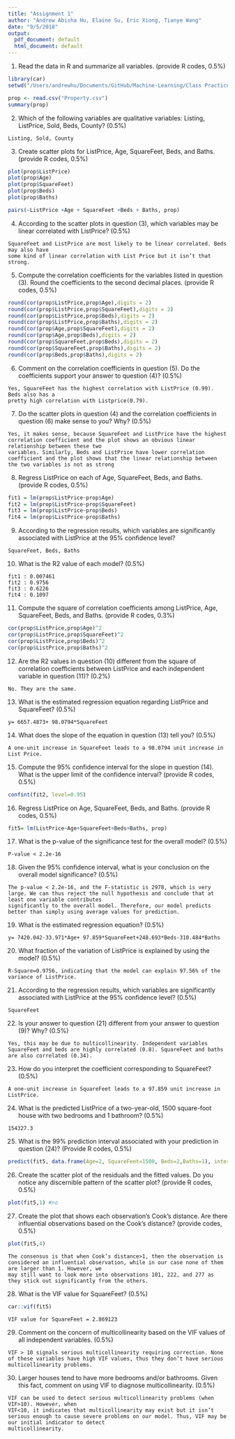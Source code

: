 ```yaml
---
title: "Assignment 1"
author: "Andrew Abisha Hu, Elaine Su, Eric Xiong, Tianye Wang"
date: "9/5/2018"
output:
  pdf_document: default
  html_document: default
---
```


1. Read the data in R and summarize all variables. (provide R codes, 0.5%)

```r
library(car)
setwd("/Users/andrewhu/Documents/GitHub/Machine-Learning/Class Practice/Assignment 1-Linear Regression Practice")

prop <- read.csv("Property.csv")
summary(prop)
```

2. Which of the following variables are qualitative variables: Listing, ListPrice, Sold, Beds, County? (0.5%)

```
Listing, Sold, County
```

3. Create scatter plots for ListPrice, Age, SquareFeet, Beds, and Baths. (provide R
codes, 0.5%)

```r
plot(prop$ListPrice)
plot(prop$Age)
plot(prop$SquareFeet)
plot(prop$Beds)
plot(prop$Baths)

pairs(~ListPrice +Age + SquareFeet +Beds + Baths, prop)
```

4. According to the scatter plots in question (3), which variables may be linear correlated with ListPrice? (0.5%)

```
SquareFeet and ListPrice are most likely to be linear correlated. Beds may also have
some kind of linear correlation with List Price but it isn’t that strong.
```
5. Compute the correlation coefficients for the variables listed in question (3). Round
the coefficients to the second decimal places. (provide R codes, 0.5%)

```r
round(cor(prop$ListPrice,prop$Age),digits = 2)
round(cor(prop$ListPrice,prop$SquareFeet),digits = 2)
round(cor(prop$ListPrice,prop$Beds),digits = 2)
round(cor(prop$ListPrice,prop$Baths),digits = 2)
round(cor(prop$Age,prop$SquareFeet),digits = 2)
round(cor(prop$Age,prop$Beds),digits = 2)
round(cor(prop$SquareFeet,prop$Beds),digits = 2)
round(cor(prop$SquareFeet,prop$Baths),digits = 2)
round(cor(prop$Beds,prop$Baths),digits = 2)
```

6. Comment on the correlation coefficients in question (5). Do the coefficients
support your answer to question (4)? (0.5%)

```
Yes, SquareFeet has the highest correlation with ListPrice (0.99). Beds also has a
pretty high correlation with Listprice(0.79).
```

7. Do the scatter plots in question (4) and the correlation coefficients in question (6) make sense to you? Why? (0.5%)

```
Yes, it makes sense, because SquareFeet and ListPrice have the highest correlation coefficient and the plot shows an obvious linear relationship between these two
variables. Similarly, Beds and ListPrice have lower correlation coefficient and the plot shows that the linear relationship between the two variables is not as strong
```

8. Regress ListPrice on each of Age, SquareFeet, Beds, and Baths. (provide R codes, 0.5%)

```r
fit1 = lm(prop$ListPrice~prop$Age)
fit2 = lm(prop$ListPrice~prop$SquareFeet)
fit3 = lm(prop$ListPrice~prop$Beds)
fit4 = lm(prop$ListPrice~prop$Baths)
```

9. According to the regression results, which variables are significantly associated with ListPrice at the 95% confidence level?

```
SquareFeet, Beds, Baths
```

10. What is the R2 value of each model? (0.5%)

```
fit1 : 0.007461
fit2 : 0.9756
fit3 : 0.6226
fit4 : 0.1097
```

11. Compute the square of correlation coefficients among ListPrice, Age, SquareFeet, Beds, and Baths. (provide R codes, 0.3%)

```r
cor(prop$ListPrice,prop$Age)^2
cor(prop$ListPrice,prop$SquareFeet)^2
cor(prop$ListPrice,prop$Beds)^2
cor(prop$ListPrice,prop$Baths)^2
```

12. Are the R2 values in question (10) different from the square of correlation
coefficients between ListPrice and each independent variable in question (11)?
(0.2%)

```
No. They are the same.
```

13. What is the estimated regression equation regarding ListPrice and SquareFeet?
(0.5%)

```
y= 6657.4873+ 98.0794*SquareFeet
```

14. What does the slope of the equation in question (13) tell you? (0.5%)

```
A one-unit increase in SquareFeet leads to a 98.0794 unit increase in List Price.
```
15. Compute the 95% confidence interval for the slope in question (14). What is the upper limit of the confidence interval? (provide R codes, 0.5%)

```r
confint(fit2, level=0.95)
```


16. Regress ListPrice on Age, SquareFeet, Beds, and Baths. (provide R codes, 0.5%)

```r
fit5= lm(ListPrice~Age+SquareFeet+Beds+Baths, prop)
```

17. What is the p-value of the significance test for the overall model? (0.5%)

```
P-value < 2.2e-16
```

18. Given the 95% confidence interval, what is your conclusion on the overall model significance? (0.5%)

```
The p-value < 2.2e-16, and the F-statistic is 2978, which is very large. We can thus reject the null hypothesis and conclude that at least one variable contributes
significantly to the overall model. Therefore, our model predicts better than simply using average values for prediction.
```

19. What is the estimated regression equation? (0.5%)

```
y= 7420.042-33.971*Age+ 97.859*SquareFeet+248.693*Beds-310.484*Baths
```

20. What fraction of the variation of ListPrice is explained by using the model? (0.5%)

```
R-Square=0.9756, indicating that the model can explain 97.56% of the variance of ListPrice.
```
21. According to the regression results, which variables are significantly associated with ListPrice at the 95% confidence level? (0.5%)

```
SquareFeet
```
22. Is your answer to question (21) different from your answer to question (9)? Why? (0.5%)

```
Yes, this may be due to multicollinearity. Independent variables SquareFeet and beds are highly correlated (0.8). SquareFeet and baths are also correlated (0.34).
```

23. How do you interpret the coefficient corresponding to SquareFeet? (0.5%)

```
A one-unit increase in SquareFeet leads to a 97.859 unit increase in ListPrice.
```

24. What is the predicted ListPrice of a two-year-old, 1500 square-foot house with two bedrooms and 1 bathroom? (0.5%)

```
154327.3
```

25. What is the 99% prediction interval associated with your prediction in question (24)? (Provide R codes, 0.5%)

```r
predict(fit5, data.frame(Age=2, SquareFeet=1500, Beds=2,Baths=1), interval= "prediction", level=.99)
```

26. Create the scatter plot of the residuals and the fitted values. Do you notice any discernible pattern of the scatter plot? (provide R codes, 0.5%)

```r
plot(fit5,1) #no
```

27. Create the plot that shows each observation’s Cook’s distance. Are there influential observations based on the Cook’s distance? (provide codes, 0.5%)

```r
plot(fit5,4)
```

```
The consensus is that when Cook’s distance>1, then the observation is considered an influential observation, while in our case none of them are larger than 1. However, we
may still want to look more into observations 101, 222, and 277 as they stick out significantly from the others.
```

28. What is the VIF value for SquareFeet? (0.5%)

```r
car::vif(fit5)
```

```
VIF value for SquareFeet = 2.869123
```

29. Comment on the concern of multicollinearity based on the VIF values of all independent variables. (0.5%)

```
VIF > 10 signals serious multicollinearity requiring correction. None of these variables have high VIF values, thus they don’t have serious multicollinearity problems.
```

30. Larger houses tend to have more bedrooms and/or bathrooms. Given this fact, comment on using VIF to diagnose multicollinearity. (0.5%)

```
VIF can be used to detect serious multicollinearity problems (when VIF>10). However, when
VIF<10, it indicates that multicollinearity may exist but it isn’t serious enough to cause severe problems on our model. Thus, VIF may be our initial indicator to detect
multicollinearity.
```
